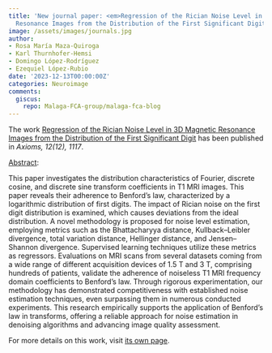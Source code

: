 ```yaml
---
title: 'New journal paper: <em>Regression of the Rician Noise Level in 3D Magnetic
  Resonance Images from the Distribution of the First Significant Digit</em>'
image: /assets/images/journals.jpg
author:
- Rosa María Maza-Quiroga
- Karl Thurnhofer-Hemsi
- Domingo López-Rodríguez
- Ezequiel López-Rubio
date: '2023-12-13T00:00:00Z'
categories: Neuroimage
comments:
  giscus:
    repo: Malaga-FCA-group/malaga-fca-blog
---
```


The work <u>Regression of the Rician Noise Level in 3D Magnetic Resonance Images from the Distribution of the First Significant Digit</u> has been published in <em><em>Axioms</em>, 12(12), 1117</em>.

<u>Abstract</u>:



This paper investigates the distribution characteristics of Fourier, discrete cosine, and discrete sine transform coefficients in T1 MRI images. This paper reveals their adherence to Benford’s law, characterized by a logarithmic distribution of first digits. The impact of Rician noise on the first digit distribution is examined, which causes deviations from the ideal distribution. A novel methodology is proposed for noise level estimation, employing metrics such as the Bhattacharyya distance, Kullback–Leibler divergence, total variation distance, Hellinger distance, and Jensen–Shannon divergence. Supervised learning techniques utilize these metrics as regressors. Evaluations on MRI scans from several datasets coming from a wide range of different acquisition devices of 1.5 T and 3 T, comprising hundreds of patients, validate the adherence of noiseless T1 MRI frequency domain coefficients to Benford’s law. Through rigorous experimentation, our methodology has demonstrated competitiveness with established noise estimation techniques, even surpassing them in numerous conducted experiments. This research empirically supports the application of Benford’s law in transforms, offering a reliable approach for noise estimation in denoising algorithms and advancing image quality assessment.




For more details on this work, visit <a href='/publications/journals/2023-axioms2'>its own page</a>.
